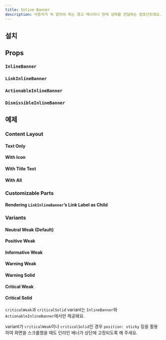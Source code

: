 ```yaml
---
title: Inline Banner
description: 사용자가 꼭 알아야 하는 경고 메시지나 현재 상태를 전달하는 컴포넌트에요.
---
```


<ComponentExample name="inline-banner-preview" />

## 설치

<Installation name="inline-banner" />

## Props

### `InlineBanner`

<ReactTypeTable
  path="./registry/ui/inline-banner.tsx"
  name="InlineBannerProps"
/>

### `LinkInlineBanner`

<ReactTypeTable
  path="./registry/ui/inline-banner.tsx"
  name="LinkInlineBannerProps"
/>

### `ActionableInlineBanner`

<ReactTypeTable
  path="./registry/ui/inline-banner.tsx"
  name="ActionableInlineBannerProps"
/>

### `DismissibleInlineBanner`

<ReactTypeTable
  path="./registry/ui/inline-banner.tsx"
  name="DismissibleInlineBannerProps"
/>

## 예제

### Content Layout

#### Text Only

<ComponentExample name="inline-banner-text-only" />

#### With Icon

<ComponentExample name="inline-banner-with-icon" />

#### With Title Text

<ComponentExample name="inline-banner-with-title-text" />

#### With All

<ComponentExample name="inline-banner-with-all" />

### Customizable Parts

#### Rendering `LinkInlineBanner`’s Link Label as Child

<ComponentExample name="inline-banner-link-label-as-child" />

### Variants

#### Neutral Weak (Default)

<ComponentExample name="inline-banner-neutral-weak" />

#### Positive Weak

<ComponentExample name="inline-banner-positive-weak" />

#### Informative Weak

<ComponentExample name="inline-banner-informative-weak" />

#### Warning Weak

<ComponentExample name="inline-banner-warning-weak" />

#### Warning Solid

<ComponentExample name="inline-banner-warning-solid" />

#### Critical Weak

<ComponentExample name="inline-banner-critical-weak" />

#### Critical Solid

<ComponentExample name="inline-banner-critical-solid" />

<Callout type="warn">

`criticalWeak`과 `criticalSolid` variant는 `InlineBanner`와 `ActionableInlineBanner`에서만 제공돼요.

</Callout>

<Callout type="warn">

variant가 `criticalWeak`이나 `criticalSolid`인 경우 `position: sticky` 등을 활용하여 화면을 스크롤했을 때도 인라인 배너가 상단에 고정되도록 해 주세요.

</Callout>

<StackflowExample name="inline-banner-activity" />
